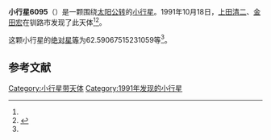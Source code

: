 {{Infobox planet
| bgcolour = #FFFFC0
| name = 6095
| symbol = 
| image = 
| caption = 
| discovery = yes
| discovery_ref = 
| discoverer = [[上田清二|上田清二]]、[[金田宏|金田宏]]
| discovery_site = [[钏路市|钏路市]] 
| discovered = 1991年10月18日
| designations = yes
| mp_name = 
| named_after = 
| alt_names = 1991 UU/ 1957 KH / 1974 QD1 / 1977 KT1 / 1978 YH1 / 1981 UL14
| mp_category = [[主带小行星|主带小行星]]
| orbit_ref = <ref name="a">[http://ssd.jpl.nasa.gov/sbdb.cgi?sstr=6095 6095] {{Wayback|url=http://ssd.jpl.nasa.gov/sbdb.cgi?sstr=6095 |date=20200820185620 }}，小行星數據庫瀏覽器（JPL Small-Body Database Browser）－[[美国国家航空航天局|美国国家航空航天局]]喷气推进实验室</ref>
| epoch = 2456400.5 (2013年4月18日更新)
| aphelion = {{convert|2.66522072569169|AU|km|3|abbr=on|lk=out}}
| perihelion = {{convert|1.803030131949809|AU|km|3|abbr=on}}
| semimajor = {{convert|2.234125428820749|AU|km|3|abbr=on}}
| eccentricity = 0.192959308
| period = 1219.718903 [[日|日]]<br />3.34[[儒略年|儒略年]]
| avg_speed = 
| inclination = 5.156237900875522
| asc_node = 231.5051953753089
| mean_anomaly = 
| arg_peri = 62.59067515231059
| satellites = 
| physical_characteristics = yes
| dimensions = 
| mass = 
| density = 
| surface_grav = 
| escape_velocity = 
| sidereal_day = 
| axial_tilt = 
| pole_ecliptic_lat = 
| pole_ecliptic_lon = 
| albedo = 
| temperatures= 
| temp_name1 = 
| mean_temp_1 = 
| max_temp_1 = 
| temp_name2 = 
| max_temp_2 = 
| spectral_type = 
| abs_magnitude = 62.59067515231059
}}

'''小行星6095'''（{{lang-en|6095}}）是一颗围绕[[太阳|太阳]][[公转|公转]]的[[小行星|小行星]]。1991年10月18日，[[上田清二|上田清二]]、[[金田宏|金田宏]]在钏路市发现了此天体<ref name="a" /><ref>{{cite news|title=小行星列表|url=http://cfa-www.harvard.edu/iau/lists/NumberedMPs.txt|accessdate=2013-07-08|newspaper=哈佛大学|archive-date=2008-05-17|archive-url=https://web.archive.org/web/20080517010638/http://cfa-www.harvard.edu/iau/lists/NumberedMPs.txt|dead-url=no}}</ref>。

这颗小行星的[[绝对星等|绝对星等]]为62.59067515231059等<ref name="a" />。

==参考文献==
{{reflist}}
{{Minor Planet Number|[[小行星6094|小行星6094]]|[[小行星6096|小行星6096]]}}

{{小天体}}

[[Category:小行星带天体|Category:小行星带天体]]
[[Category:1991年发现的小行星|Category:1991年发现的小行星]]

{{asteroid-stub}}
